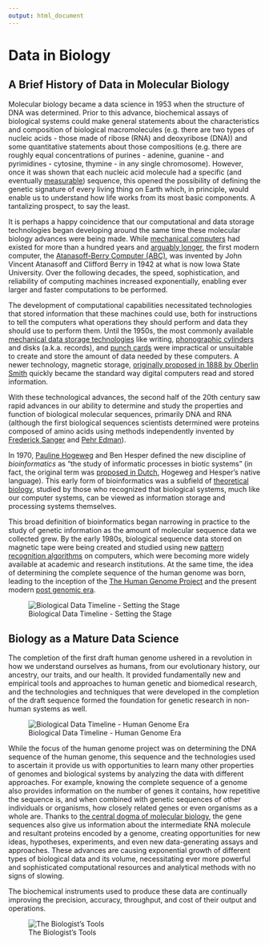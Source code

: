 ```yaml
---
output: html_document
---
```


# Data in Biology {#data-bio}

## A Brief History of Data in Molecular Biology

Molecular biology became a data science in 1953 when the structure of DNA was
determined. Prior to this advance, biochemical assays of biological systems
could make general statements about the characteristics and composition of
biological macromolecules (e.g. there are two types of nucleic acids - those
made of ribose (RNA) and deoxyribose (DNA)) and some quantitative statements
about those compositions (e.g. there are roughly equal concentrations of purines
- adenine, guanine - and pyrimidines - cytosine, thymine - in any single
chromosome). However, once it was shown that each nucleic acid molecule had a
specific (and eventually
[measurable](https://en.wikipedia.org/wiki/DNA_sequencing)) sequence, this
opened the possibility of defining the genetic signature of every living thing
on Earth which, in principle, would enable us to understand how life works from
its most basic components. A tantalizing prospect, to say the least.

It is perhaps a happy coincidence that our computational and data storage
technologies began developing around the same time these molecular biology
advances were being made. While [mechanical
computers](https://en.wikipedia.org/wiki/Difference_engine) had existed for more
than a hundred years and [arguably
longer](https://en.wikipedia.org/wiki/Mechanical_calculator), the first modern
computer, the [Atanasoff-Berry
Computer (ABC)](https://en.wikipedia.org/wiki/Atanasoff%E2%80%93Berry_computer), was
invented by John Vincent Atanasoff and Clifford Berry in 1942 at what is now
Iowa State University. Over the following decades, the speed, sophistication,
and reliability of computing machines increased exponentially, enabling ever
larger and faster computations to be performed.

The development of computational capabilities necessitated technologies that
stored information that these machines could use, both for instructions to tell
the computers what operations they should perform and data they should use to
perform them. Until the 1950s, the most commonly available [mechanical data
storage technologies](https://en.wikipedia.org/wiki/Data_storage) like
writing, [phonographic
cylinders](https://en.wikipedia.org/wiki/Phonograph_cylinder) and disks (a.k.a.
records), and [punch cards](https://en.wikipedia.org/wiki/Punched_card) were
impractical or unsuitable to create and store the amount of data needed by these
computers. A newer technology, magnetic storage, [originally proposed in 1888 by
Oberlin
Smith](https://books.google.com/books?id=zYVMAAAAYAAJ&pg=RA2-PA116#v=onepage&q&f=false)
quickly became the standard way digital computers read and stored information.

With these technological advances, the second half of the 20th century saw rapid
advances in our ability to determine and study the properties and function of
biological molecular sequences, primarily DNA and RNA (although the first
biological sequences scientists determined were proteins composed of amino acids
using methods independently invented by [Frederick
Sanger](https://www.whatisbiotechnology.org/index.php/exhibitions/sanger/insulin)
and [Pehr Edman](https://en.wikipedia.org/wiki/Pehr_Victor_Edman)).

In 1970, [Pauline Hogeweg](https://en.wikipedia.org/wiki/Paulien_Hogeweg) and
Ben Hesper defined the new discipline of *bioinformatics* as "the study of
informatic processes in biotic systems" (in fact, the original term was
[proposed in Dutch](https://www.ncbi.nlm.nih.gov/pmc/articles/PMC3068925/),
Hogeweg and Hesper's native language). This early form of bioinformatics was a
subfield of [theoretical
biology](https://en.wikipedia.org/wiki/Mathematical_and_theoretical_biology),
studied by those who recognized that biological systems, much like our computer
systems, can be viewed as information storage and processing systems themselves.

This broad definition of bioinformatics began narrowing in practice to the study
of genetic information as the amount of molecular sequence data we collected
grew. By the early 1980s, biological sequence data stored on magnetic tape were
being created and studied using new [pattern recognition
algorithms](https://en.wikipedia.org/wiki/Pattern_recognition) on computers,
which were becoming more widely available at academic and research institutions.
At the same time, the idea of determining the complete sequence of the human
genome was born, leading to the inception of the [The Human Genome
Project](https://www.genome.gov/human-genome-project) and the present modern
[post genomic era](https://en.wikipedia.org/wiki/Postgenomic_era).

![Biological Data Timeline - Setting the Stage](biology_data_timeline_1.png)

## Biology as a Mature Data Science

The completion of the first draft human genome ushered in a revolution in how we
understand ourselves as humans, from our evolutionary history, our ancestry, our
traits, and our health. It provided fundamentally new and empirical tools and
approaches to human genetic and biomedical research, and the technologies and
techniques that were developed in the completion of the draft sequence formed
the foundation for genetic research in non-human systems as well.

![Biological Data Timeline - Human Genome Era](biology_data_timeline_2.png)

While the focus of the human genome project was on determining the DNA sequence
of the human genome, this sequence and the technologies used to ascertain it
provide us with opportunities to learn many other properties of genomes and
biological systems by analyzing the data with different approaches. For example,
knowing the complete sequence of a genome also provides information on the
number of genes it contains, how repetitive the sequence is, and when combined
with genetic sequences of other individuals or organisms, how closely related
genes or even organisms as a whole are. Thanks to [the central
dogma of molecular
biology](https://en.wikipedia.org/wiki/Central_dogma_of_molecular_biology), the
gene sequences also give us information about the intermediate RNA molecule and
resultant proteins encoded by a genome, creating opportunities for new ideas,
hypotheses, experiments, and even new data-generating assays and approaches.
These advances are causing exponential growth of different types of biological
data and its volume, necessitating ever more powerful and sophisticated
computational resources and analytical methods with no signs of slowing.

The biochemical instruments used to produce these data are continually improving
the precision, accuracy, throughput, and cost of their output and operations.

![The Biologist's Tools](biologists_tools.png)
